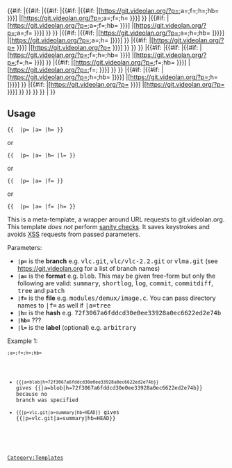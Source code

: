 <!--
-->{{#if:{{{p|}}}<!--
  -->|{{#if:{{{a|}}}<!--
     -->|{{#if:{{{f|}}}<!--
        -->|{{#if:{{{h|}}}<!--
           -->|{{#if:{{{hb|}}}<!--
              p given, a given, f given, h given, hb given: show filename
              -->|[https://git.videolan.org/?p={{{p}}};a={{{a}}};f={{{f}}};h={{{h}}};hb={{{hb}}} {{{l|{{{f}}}}}}]<!--
              p given, a given, f given, h given, hb not given: show filename
              -->|[https://git.videolan.org/?p={{{p}}};a={{{a}}};f={{{f}}};h={{{h}}} {{{l|{{{f}}}}}}]<!--
            -->}}<!-- end hb
           -->|{{#if:{{{hb|}}}<!-- h not given branch
              p given, a given, f given, h not given, hb given: show filename
              -->|[https://git.videolan.org/?p={{{p}}};a={{{a}}};f={{{f}}};hb={{{hb}}} {{{l|{{{f}}}}}}]<!--
              p given, a given, f given, h not given, hb not given: show filename
              -->|[https://git.videolan.org/?p={{{p}}};a={{{a}}};f={{{f}}} {{{l|{{{f}}}}}}]<!--
            -->}}<!-- end hb
         -->}}<!-- end h
        -->|{{#if:{{{h|}}}<!-- f not given branch
           -->|{{#if:{{{hb|}}}<!--
              p given, a given, f not given, h given, hb given: show hash
              -->|[https://git.videolan.org/?p={{{p}}};a={{{a}}};h={{{h}}};hb={{{hb}}} {{{l|&#x5B;{{{h}}}&#x5D;}}}]<!--
              p given, a given, f not given, h given, hb not given: show hash
              -->|[https://git.videolan.org/?p={{{p}}};a={{{a}}};h={{{h}}} {{{l|&#x5B;{{{h}}}&#x5D;}}}]<!--
            -->}}<!-- end hb
           -->|{{#if:{{{hb|}}}<!-- h not given branch
              p given, a given, f not given, h not given, hb given: show branch
              -->|[https://git.videolan.org/?p={{{p}}} {{{l|{{{p}}}}}}]<!--
              p given, a given, f not given, h not given, hb not given: show branch
              -->|[https://git.videolan.org/?p={{{p}}} {{{l|{{{p}}}}}}]<!--
            -->}}<!-- end hb
         -->}}<!-- end h
      -->}}<!-- end f
     -->|{{#if:{{{f|}}}<!-- a not given branch
        -->|{{#if:{{{h|}}}<!--
           -->|{{#if:{{{hb|}}}<!--
              p given, a not given, f given, h given, hb given: show filename
              -->|[https://git.videolan.org/?p={{{p}}};f={{{f}}};h={{{h}}};hb={{{hb}}} {{{l|{{{f}}}}}}]<!--
              p given, a not given, f given, h given, hb not given: show filename
              -->|[https://git.videolan.org/?p={{{p}}};f={{{f}}};h={{{h}}} {{{l|{{{f}}}}}}]<!--
            -->}}<!-- end hb
           -->|{{#if:{{{hb|}}}<!-- h not given branch
              p given, a not given, f given, h not given, hb given: show filename
              -->|[https://git.videolan.org/?p={{{p}}};f={{{f}}};hb={{{hb}}} {{{l|{{{f}}}}}}]<!--
              p given, a not given, f given, h not given, hb not given: show filename
              -->|[https://git.videolan.org/?p={{{p}}};f={{{f}}}; {{{l|{{{f}}}}}}]<!--
            -->}}<!-- end hb
         -->}}<!-- end h
        -->|{{#if:{{{h|}}}<!-- f not given branch
           -->|{{#if:{{{hb|}}}<!--
              p given, a not given, f not given, h given, hb given: show hash
              -->|[https://git.videolan.org/?p={{{p}}};h={{{h}}};hb={{{hb}}} {{{l|&#x5B;{{{h}}}&#x5D;}}}]<!--
              p given, a not given, f not given, h given, hb not given: show hash
              -->|[https://git.videolan.org/?p={{{p}}};h={{{h}}} {{{l|&#x5B;{{{h}}}&#x5D;}}}]<!--
            -->}}<!-- end hb
           -->|{{#if:{{{hb|}}}<!--
              p given, a not given, f not given, h not given, hb given: show branch
              -->|[https://git.videolan.org/?p={{{p}}} {{{l|{{{p}}}}}}]<!--
              p given, a not given, f not given, h not given, hb not given: show branch
              -->|[https://git.videolan.org/?p={{{p}}} {{{l|{{{p}}}}}}]<!--
            -->}}<!-- end hb
         -->}}<!-- end h
      -->}}<!-- end f
   -->}}<!-- end a
  -->|<!-- p not given branch: show Git -->[https://git.videolan.org/ {{{l|Git}}}]<!--
-->}}<noinclude>
== Usage ==
 <code>{{ {{PAGENAME}} <nowiki>|p= |a= |h= }}</nowiki></code>
or
 <code>{{ {{PAGENAME}} <nowiki>|p= |a= |h= |l= }}</nowiki></code>
or
 <code>{{ {{PAGENAME}} <nowiki>|p= |a= |f= }}</nowiki></code>
or
 <code>{{ {{PAGENAME}} <nowiki>|p= |a= |f= |h= }}</nowiki></code>

This is a meta-template, a wrapper around URL requests to git.videolan.org. This template ''does not'' perform [[wikipedia:sanity check|sanity check]]s. It saves keystrokes and avoids [[wikipedia:XSS|XSS]] requests from passed parameters.

Parameters:
* '''<code>|p=</code>''' is the '''branch''' e.g. <kbd>vlc.git</kbd>, <kbd>vlc/vlc-2.2.git</kbd> or <kbd>vlma.git</kbd> (see https://git.videolan.org for a list of branch names)
* '''<code>|a=</code>''' is the '''format''' e.g. <kbd>blob</kbd>. This may be given free-form but only the following are valid: <kbd>summary</kbd>, <kbd>shortlog</kbd>, <kbd>log</kbd>, <kbd>commit</kbd>, <kbd>commitdiff</kbd>, <kbd>tree</kbd> and <kbd>patch</kbd>
* '''<code>|f=</code>''' is the '''file''' e.g. <kbd>modules/demux/image.c</kbd>. You can pass directory names to <kbd>|f=</kbd> as well if <kbd>|a=tree</kbd>
* '''<code>|h=</code>''' is the '''hash''' e.g. <kbd>72f3067a6fddcd30e0ee33928a0ec6622ed2e74b</kbd>
* '''<code>|hb=</code>''' ???
* '''<code>|l=</code>''' is the '''label''' (optional) e.g. <kbd>arbitrary</kbd>

Example 1:
 <code>{{{{PAGENAME}}<nowiki>|p=vlc.git|a=commit|h=72f3067a6fddcd30e0ee33928a0ec6622ed2e74b}}</nowiki></code>
{{{{PAGENAME}}|p=vlc.git|a=commit|h=72f3067a6fddcd30e0ee33928a0ec6622ed2e74b}}

Example 2:
 <code>{{{{PAGENAME}}<nowiki>|p=vlc.git|a=commit|h=72f3067a6fddcd30e0ee33928a0ec6622ed2e74b|l=First revision of VLC}}</nowiki></code>
{{{{PAGENAME}}|p=vlc.git|a=commit|h=72f3067a6fddcd30e0ee33928a0ec6622ed2e74b|l=First revision of VLC}}

Example 3:
 <code>{{{{PAGENAME}}<nowiki>|p=x264.git|a=tree|f=doc}}</nowiki></code>
{{{{PAGENAME}}|p=x264.git|a=tree|f=doc}}

Example 4:
 <code>{{{{PAGENAME}}<nowiki>|p=vlc.git|a=commitdiff|h=72f3067a6fddcd30e0ee33928a0ec6622ed2e74b}}</nowiki></code>
{{{{PAGENAME}}|p=vlc.git|a=commitdiff|h=72f3067a6fddcd30e0ee33928a0ec6622ed2e74b}}

Example 5:
 <code>{{{{PAGENAME}}<nowiki>|p=x264.git|a=history}}</nowiki></code>
{{{{PAGENAME}}|p=x264.git|a=history}}

Example 6:
 <code>{{{{PAGENAME}}<nowiki>|p=vlc/vlc-2.0.git|a=blob|f=modules/video_filter/crop.c|h=b5e946097a7e7acbe0c90446d0752ff0f7f706ec|hb=HEAD|l=This module no longer exists. Here's a link to it anyway}}</nowiki></code>
{{{{PAGENAME}}|p=vlc/vlc-2.0.git|a=blob|f=modules/video_filter/crop.c|h=b5e946097a7e7acbe0c90446d0752ff0f7f706ec|hb=HEAD|l=This module no longer exists. Here's a link to it anyway}}

This template will branch to the most specific condition upon parameter omission:
* <code>{{{{PAGENAME}}<nowiki>}}</nowiki></code> gives {{{{PAGENAME}}<!---->}} rather than https://git.videolan.org/?p={{{p}}};a={{{a}}};f={{{f}}};h={{{h}}};hb={{{hb}}}
* <code>{{{{PAGENAME}}|a=blob|h=72f3067a6fddcd30e0ee33928a0ec6622ed2e74b<nowiki>}}</nowiki></code> gives {{{{PAGENAME}}|a=blob|h=72f3067a6fddcd30e0ee33928a0ec6622ed2e74b}} because no branch was specified
* <code>{{{{PAGENAME}}|p=vlc.git|a=summary|hb=HEAD<nowiki>}}</nowiki></code> gives {{{{PAGENAME}}|p=vlc.git|a=summary|hb=HEAD}}

[[Category:Templates]]
</noinclude>